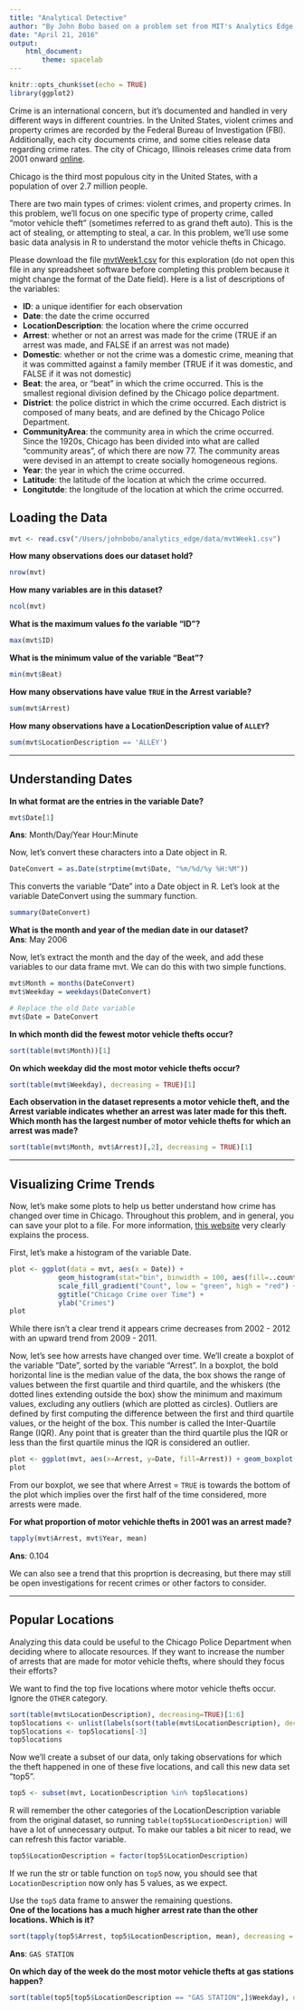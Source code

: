 ```yaml
---
title: "Analytical Detective"
author: "By John Bobo based on a problem set from MIT's Analytics Edge MOOC" 
date: "April 21, 2016"
output:
    html_document:
        theme: spacelab
---
```


```r
knitr::opts_chunk$set(echo = TRUE)
library(ggplot2)
```


Crime is an international concern, but it's documented and handled in very different ways in different countries. In the United States, violent crimes and property crimes are recorded by the Federal Bureau of Investigation (FBI).  Additionally, each city documents crime, and some cities release data regarding crime rates. The city of Chicago, Illinois releases crime data from 2001 onward [online](https://data.cityofchicago.org/Public-Safety/Crimes-2001-to-present/ijzp-q8t2).

Chicago is the third most populous city in the United States, with a population of over 2.7 million people.

There are two main types of crimes: violent crimes, and property crimes. In this problem, we'll focus on one specific type of property crime, called "motor vehicle theft" (sometimes referred to as grand theft auto). This is the act of stealing, or attempting to steal, a car. In this problem, we'll use some basic data analysis in R to understand the motor vehicle thefts in Chicago. 

Please download the file [mvtWeek1.csv]( https://d37djvu3ytnwxt.cloudfront.net/asset-v1:MITx+15.071x_3+1T2016+type@asset+block/mvtWeek1.csv) for this exploration (do not open this file in any spreadsheet software before completing this problem because it might change the format of the Date field). Here is a list of descriptions of the variables:

  * **ID**: a unique identifier for each observation  
  * **Date**: the date the crime occurred  
  * **LocationDescription**: the location where the crime occurred  
  * **Arrest**: whether or not an arrest was made for the crime (TRUE if an arrest was made, and FALSE if an arrest was not made)    
  * **Domestic**: whether or not the crime was a domestic crime, meaning that it was committed against a family member (TRUE if it was domestic, and FALSE if it was not domestic)  
  * **Beat**: the area, or "beat" in which the crime occurred. This is the smallest regional division defined by the Chicago police department.  
  * **District**: the police district in which the crime occurred. Each district is composed of many beats, and are defined by the Chicago Police Department.  
  * **CommunityArea**: the community area in which the crime occurred. Since the 1920s, Chicago has been divided into what are called "community areas", of which there are now 77. The community areas were devised in an attempt to create socially homogeneous regions.   
  * **Year**: the year in which the crime occurred.  
  * **Latitude**: the latitude of the location at which the crime occurred.  
  * **Longitutde**: the longitude of the location at which the crime occurred.

## Loading the Data
```r
mvt <- read.csv("/Users/johnbobo/analytics_edge/data/mvtWeek1.csv")
```

**How many observations does our dataset hold?**
```r
nrow(mvt)
```
**How many variables are in this dataset?**
```r
ncol(mvt)
```
**What is the maximum values fo the variable "ID"?**
```r
max(mvt$ID)
```
**What is the minimum value of the variable "Beat"?**
```r
min(mvt$Beat)
```
**How many observations have value `TRUE` in the Arrest variable?**
```r
sum(mvt$Arrest)
```
**How many observations have a LocationDescription value of `ALLEY`?**
```r
sum(mvt$LocationDescription == 'ALLEY')
```
***
## Understanding Dates
**In what format are the entries in the variable Date?**
```r
mvt$Date[1]
```
**Ans**: Month/Day/Year Hour:Minute

Now, let's convert these characters into a Date object in R.
```r
DateConvert = as.Date(strptime(mvt$Date, "%m/%d/%y %H:%M"))
```
This converts the variable "Date" into a Date object in R. Let's look at the variable DateConvert using the summary function.
```r
summary(DateConvert)
```
**What is the month and year of the median date in our dataset?**  
**Ans**: May 2006

Now, let's extract the month and the day of the week, and add these variables to our data frame mvt. We can do this with two simple functions.
```r
mvt$Month = months(DateConvert)
mvt$Weekday = weekdays(DateConvert)

# Replace the old Date variable
mvt$Date = DateConvert
```

**In which month did the fewest motor vehicle thefts occur?**
```r
sort(table(mvt$Month))[1]
```

**On which weekday did the most motor vehicle thefts occur?**
```r
sort(table(mvt$Weekday), decreasing = TRUE)[1]
```

**Each observation in the dataset represents a motor vehicle theft, and the Arrest variable indicates whether an arrest was later made for this theft. Which month has the largest number of motor vehicle thefts for which an arrest was made?**
```r
sort(table(mvt$Month, mvt$Arrest)[,2], decreasing = TRUE)[1]
```

***

## Visualizing Crime Trends

Now, let's make some plots to help us better understand how crime has changed over time in Chicago. Throughout this problem, and in general, you can save your plot to a file. For more information, [this website](http://www.stat.berkeley.edu/~s133/saving.html) very clearly explains the process.

First, let's make a histogram of the variable Date.

```r
plot <- ggplot(data = mvt, aes(x = Date)) +
            geom_histogram(stat="bin", binwidth = 100, aes(fill=..count..)) +
            scale_fill_gradient("Count", low = "green", high = "red") +
            ggtitle("Chicago Crime over Time") +
            ylab("Crimes")
plot  
```

While there isn't a clear trend it appears crime decreases from 2002 - 2012 with an upward trend from 2009 - 2011.

Now, let's see how arrests have changed over time. We'll create a boxplot of the variable "Date", sorted by the variable "Arrest". In a boxplot, the bold horizontal line is the median value of the data, the box shows the range of values between the first quartile and third quartile, and the whiskers (the dotted lines extending outside the box) show the minimum and maximum values, excluding any outliers (which are plotted as circles). Outliers are defined by first computing the difference between the first and third quartile values, or the height of the box. This number is called the Inter-Quartile Range (IQR). Any point that is greater than the third quartile plus the IQR or less than the first quartile minus the IQR is considered an outlier.

```r
plot <- ggplot(mvt, aes(x=Arrest, y=Date, fill=Arrest)) + geom_boxplot()
plot
```

From our boxplot, we see that where Arrest = `TRUE` is towards the bottom of the plot which implies over the first half of the time considered, more arrests were made.

**For what proportion of motor vehichle thefts in 2001 was an arrest made?**
```r
tapply(mvt$Arrest, mvt$Year, mean)
```
**Ans**: 0.104

We can also see a trend that this proprtion is decreasing, but there may still be open investigations for recent crimes or other factors to consider.

***

## Popular Locations

Analyzing this data could be useful to the Chicago Police Department when deciding where to allocate resources. If they want to increase the number of arrests that are made for motor vehicle thefts, where should they focus their efforts?

We want to find the top five locations where motor vehicle thefts occur. Ignore the `OTHER` category.
```r
sort(table(mvt$LocationDescription), decreasing=TRUE)[1:6]
top5locations <- unlist(labels(sort(table(mvt$LocationDescription), decreasing=TRUE)[1:6]), recursive=FALSE)
top5locations <- top5locations[-3]
top5locations
```

Now we'll create a subset of our data, only taking observations for which the theft happened in one of these five locations, and call this new data set "top5". 

```r
top5 <- subset(mvt, LocationDescription %in% top5locations)
```

R will remember the other categories of the LocationDescription variable from the original dataset, so running `table(top5$LocationDescription)` will have a lot of unnecessary output. To make our tables a bit nicer to read, we can refresh this factor variable.
```r
top5$LocationDescription = factor(top5$LocationDescription)
```
If we run the str or table function on `top5` now, you should see that `LocationDescription` now only has 5 values, as we expect.

Use the `top5` data frame to answer the remaining questions.  
**One of the locations has a much higher arrest rate than the other locations. Which is it?**
```r
sort(tapply(top5$Arrest, top5$LocationDescription, mean), decreasing = TRUE)[1]
```
**Ans**: `GAS STATION`

**On which day of the week do the most motor vehicle thefts at gas stations happen?**
```r
sort(table(top5[top5$LocationDescription == "GAS STATION",]$Weekday), decreasing=TRUE)[1]
```

